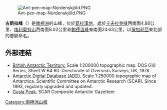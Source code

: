 {{no footnotes|time=2013-10-27T05:45:32+00:00}}
[[Image:Ant-pen-map-Nordenskjöld.PNG|thumb]]

{{coord|64|25|56|S|60|14|25|W|display=title}}

'''古斯拉峰'''（{{lang-bg|връх Гусла}}）是[[南極洲|南極洲]]的山峰，位於[[葛拉漢地|葛拉漢地]]，處於[[卡夫拉克峰|卡夫拉克峰]]西南面4.88公里、[[埃利奧特山|埃利奧特山]]西南面8.02公里和[[鮑德溫峰|鮑德溫峰]]東南面24.63公里，以[[保加利亞|保加利亞]]東北部的鄉鎮命名。

==外部連結==
* [http://data.aad.gov.au/aadc/mapcat/display_map.cfm?map_id=3198 British Antarctic Territory.]{{Wayback|url=http://data.aad.gov.au/aadc/mapcat/display_map.cfm?map_id=3198 |date=20120612032744 }}  Scale 1:200000 topographic map.  DOS 610 Series, Sheet W 64 60.  Directorate of Overseas Surveys, UK, 1978.
* [http://www.add.scar.org Antarctic Digital Database (ADD).]{{Wayback|url=http://www.add.scar.org/ |date=20170305000653 }} Scale 1:250000 topographic map of Antarctica. Scientific Committee on Antarctic Research (SCAR). Since 1993, regularly upgraded and updated.
* [http://data.aad.gov.au/aadc/gaz/scar/display_name.cfm?gaz_id=137127 Gusla Peak.]{{Wayback|url=http://data.aad.gov.au/aadc/gaz/scar/display_name.cfm?gaz_id=137127 |date=20120612032940 }} SCAR Composite Antarctic Gazetteer.

{{DEFAULTSORT:Gusla Peak}}
[[Category:南極洲山峰|Category:南極洲山峰]]


{{NordenskjöldCoast-geo-stub}}
